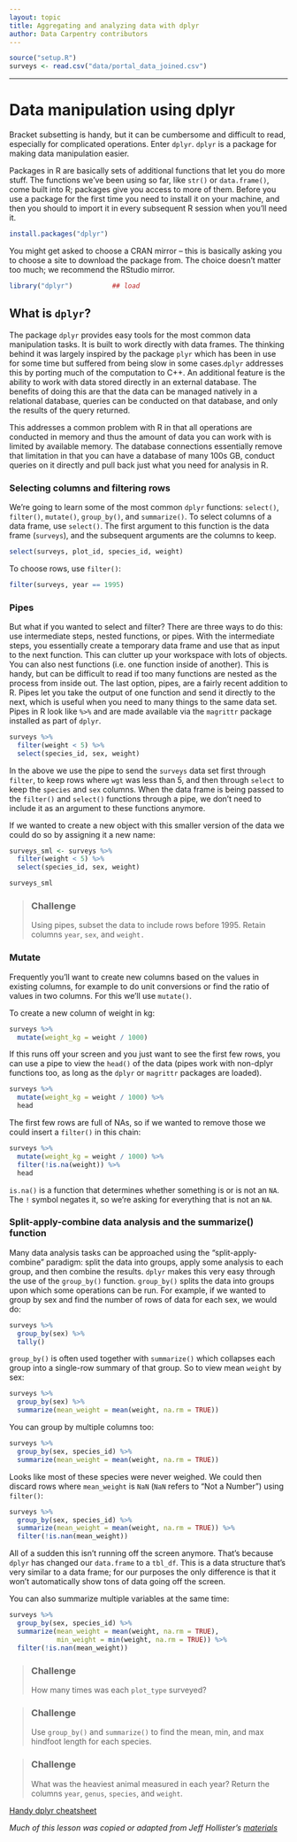 ```yaml
---
layout: topic
title: Aggregating and analyzing data with dplyr
author: Data Carpentry contributors
---
```


```r
source("setup.R")
surveys <- read.csv("data/portal_data_joined.csv")
```

------------

# Data manipulation using dplyr

Bracket subsetting is handy, but it can be cumbersome and difficult to read,
especially for complicated operations. Enter `dplyr`. `dplyr` is a package for
making data manipulation easier.

Packages in R are basically sets of additional functions that let you do more
stuff. The functions we've been using so far, like `str()` or `data.frame()`, come built into R;
packages give you access to more of them. Before you use a package for the first time you need
to install it on your machine, and then you should to import it in every subsequent R session when you'll need it.

```r
install.packages("dplyr")
```

You might get asked to choose a CRAN mirror -- this is basically asking you to
choose a site to download the package from. The choice doesn't matter too much;
we recommend the RStudio mirror.

```r
library("dplyr")          ## load
```

## What is `dplyr`?

The package `dplyr` provides easy tools for the most common data manipulation tasks. It is built to work directly with data frames. The thinking behind it was largely inspired by the package `plyr` which has been in use for some time but suffered from being slow in some cases.` dplyr` addresses this by porting much of the computation to C++. An additional feature is the ability to work with data stored directly in an external database. The benefits of doing this are that the data can be managed natively in a relational database, queries can be conducted on that database, and only the results of the query returned.

This addresses a common problem with R in that all operations are conducted in
memory and thus the amount of data you can work with is limited by available
memory. The database connections essentially remove that limitation in that you
can have a database of many 100s GB, conduct queries on it directly and pull
back just what you need for analysis in R.

### Selecting columns and filtering rows

We're going to learn some of the most common `dplyr` functions: `select()`,
`filter()`, `mutate()`, `group_by()`, and `summarize()`. To select columns of a
data frame, use `select()`. The first argument to this function is the data
frame (`surveys`), and the subsequent arguments are the columns to keep.

```r
select(surveys, plot_id, species_id, weight)
```

To choose rows, use `filter()`:

```r
filter(surveys, year == 1995)
```

### Pipes

But what if you wanted to select and filter? There are three ways to do this:
use intermediate steps, nested functions, or pipes. With the intermediate steps,
you essentially create a temporary data frame and use that as input to the next
function. This can clutter up your workspace with lots of objects. You can also
nest functions (i.e. one function inside of another).  This is handy, but can be
difficult to read if too many functions are nested as the process from inside
out. The last option, pipes, are a fairly recent addition to R. Pipes let you
take the output of one function and send it directly to the next, which is
useful when you need to many things to the same data set.  Pipes in R look like
`%>%` and are made available via the `magrittr` package installed as
part of `dplyr`.

```r
surveys %>%
  filter(weight < 5) %>%
  select(species_id, sex, weight)
```

In the above we use the pipe to send the `surveys` data set first through
`filter`, to keep rows where `wgt` was less than 5, and then through `select` to
keep the `species` and `sex` columns. When the data frame is being passed to the
`filter()` and `select()` functions through a pipe, we don't need to include it
as an argument to these functions anymore.

If we wanted to create a new object with this smaller version of the data we
could do so by assigning it a new name:

```r
surveys_sml <- surveys %>%
  filter(weight < 5) %>%
  select(species_id, sex, weight)

surveys_sml
```

> ### Challenge {.challenge}
>
> Using pipes, subset the data to include rows before 1995. Retain columns
> `year`, `sex`, and `weight.`

### Mutate

Frequently you'll want to create new columns based on the values in existing
columns, for example to do unit conversions or find the ratio of values in two
columns. For this we'll use `mutate()`.

To create a new column of weight in kg:

```r
surveys %>%
  mutate(weight_kg = weight / 1000)
```

If this runs off your screen and you just want to see the first few rows, you
can use a pipe to view the `head()` of the data (pipes work with non-dplyr
functions too, as long as the `dplyr` or `magrittr` packages are loaded).

```r
surveys %>%
  mutate(weight_kg = weight / 1000) %>%
  head
```

The first few rows are full of NAs, so if we wanted to remove those we could
insert a `filter()` in this chain:

```r
surveys %>%
  mutate(weight_kg = weight / 1000) %>%
  filter(!is.na(weight)) %>%
  head
```

`is.na()` is a function that determines whether something is or is not an `NA`.
The `!` symbol negates it, so we're asking for everything that is not an `NA`.

### Split-apply-combine data analysis and the summarize() function

Many data analysis tasks can be approached using the "split-apply-combine"
paradigm: split the data into groups, apply some analysis to each group, and
then combine the results. `dplyr` makes this very easy through the use of the
`group_by()` function. `group_by()` splits the data into groups upon which some
operations can be run. For example, if we wanted to group by sex and find the
number of rows of data for each sex, we would do:

```r
surveys %>%
  group_by(sex) %>%
  tally()
```

`group_by()` is often used together with `summarize()` which collapses each
group into a single-row summary of that group. So to view mean `weight` by sex:

```r
surveys %>%
  group_by(sex) %>%
  summarize(mean_weight = mean(weight, na.rm = TRUE))
```

You can group by multiple columns too:

```r
surveys %>%
  group_by(sex, species_id) %>%
  summarize(mean_weight = mean(weight, na.rm = TRUE))

```

Looks like most of these species were never weighed. We could then discard rows
where `mean_weight` is `NaN` (`NaN` refers to "Not a Number") using `filter()`:

```r
surveys %>%
  group_by(sex, species_id) %>%
  summarize(mean_weight = mean(weight, na.rm = TRUE)) %>%
  filter(!is.nan(mean_weight))
```

All of a sudden this isn't running off the screen anymore. That's because `dplyr`
has changed our `data.frame` to a `tbl_df`. This is a data structure that's very
similar to a data frame; for our purposes the only difference is that it won't
automatically show tons of data going off the screen.

You can also summarize multiple variables at the same time:

```r
surveys %>%
  group_by(sex, species_id) %>%
  summarize(mean_weight = mean(weight, na.rm = TRUE),
            min_weight = min(weight, na.rm = TRUE)) %>%
  filter(!is.nan(mean_weight))
```

> ### Challenge {.challenge}
>
> How many times was each `plot_type` surveyed?


> ### Challenge {.challenge}
>
> Use `group_by()` and `summarize()` to find the mean, min, and max hindfoot
> length for each species.


> ### Challenge {.challenge}
>
> What was the heaviest animal measured in each year? Return the columns `year`,
> `genus`, `species`, and `weight`.


[Handy dplyr cheatsheet](http://www.rstudio.com/wp-content/uploads/2015/02/data-wrangling-cheatsheet.pdf)

*Much of this lesson was copied or adapted from Jeff Hollister's [materials](http://usepa.github.io/introR/2015/01/14/03-Clean/)*
